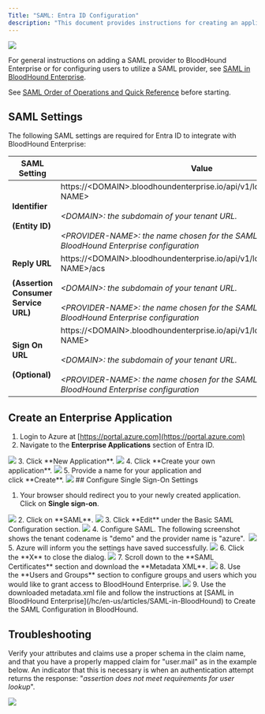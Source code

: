---
Title: "SAML: Entra ID Configuration"
description: "This document provides instructions for creating an application within Entra ID for compatibility with BloodHound Enterprise."
---

<Frame>
  <img src="/hc/images/image-2-1.png"/>
</Frame>

For general instructions on adding a SAML provider to BloodHound Enterprise or for configuring users to utilize a SAML provider, see [SAML in BloodHound Enterprise](/hc/en-us/articles/SAML-in-BloodHound).

See [SAML Order of Operations and Quick Reference](/hc/en-us/articles/SAML-in-BloodHound) before starting.

## SAML Settings

The following SAML settings are required for Entra ID to integrate with BloodHound Enterprise:


| **SAML Setting** | **Value** |
| --- | --- |
| **Identifier**<br/><br/>**(Entity ID)** | https://&lt;DOMAIN&gt;.bloodhoundenterprise.io/api/v1/login/saml/&lt;PROVIDER-NAME&gt;<br/><br/>_&lt;DOMAIN&gt;: the subdomain of your tenant URL._<br/><br/>_&lt;PROVIDER-NAME&gt;: the name chosen for the SAML provider within the BloodHound Enterprise configuration_ |
| **Reply URL**<br/><br/>**(Assertion Consumer Service URL)** | https://&lt;DOMAIN&gt;.bloodhoundenterprise.io/api/v1/login/saml/&lt;PROVIDER-NAME&gt;/acs<br/><br/>_&lt;DOMAIN&gt;: the subdomain of your tenant URL._<br/><br/>_&lt;PROVIDER-NAME&gt;: the name chosen for the SAML provider within the BloodHound Enterprise configuration_ |
| **Sign On URL**<br/><br/>**(Optional)** | https://&lt;DOMAIN&gt;.bloodhoundenterprise.io/api/v1/login/saml/&lt;PROVIDER-NAME&gt;<br/><br/>_&lt;DOMAIN&gt;: the subdomain of your tenant URL._<br/><br/>_&lt;PROVIDER-NAME&gt;: the name chosen for the SAML provider within the BloodHound Enterprise configuration_ |

## Create an Enterprise Application

1.  Login to Azure at [https://portal.azure.com](https://portal.azure.com)
2.  Navigate to the **Enterprise Applications** section of Entra ID.
<Frame>
  <img src="/hc/images/image-2-44.png"/>
</Frame>
3.  Click **New Application**.
<Frame>
  <img src="/hc/images/image-2-46.png"/>
</Frame>
4.  Click **Create your own application**.
<Frame>
  <img src="/hc/images/image-2-47.png"/>
</Frame>
5.  Provide a name for your application and click **Create**.
<Frame>
  <img src="/hc/images/image-2-48.png"/>
</Frame>
## Configure Single Sign-On Settings

1.  Your browser should redirect you to your newly created application. Click on **Single sign-on**.
<Frame>
  <img src="/hc/images/image-2-49.png"/>
</Frame>
2.  Click on **SAML**.
<Frame>
  <img src="/hc/images/image-2-50.png"/>
</Frame>
3.  Click **Edit** under the Basic SAML Configuration section.
<Frame>
  <img src="/hc/images/image-2-51.png"/>
</Frame>
4.  Configure SAML. The following screenshot shows the tenant codename is "demo" and the provider name is "azure". 
<Frame>
  <img src="/hc/images/image-2-52.png"/>
</Frame>
5.  Azure will inform you the settings have saved successfully.
<Frame>
  <img src="/hc/images/image-2-53.png"/>
</Frame>
6.  Click the **X** to close the dialog.
<Frame>
  <img src="/hc/images/image-2-54.png"/>
</Frame>
7.  Scroll down to the **SAML Certificates** section and download the **Metadata XML**.
<Frame>
  <img src="/hc/images/image-2-55.png"/>
</Frame>
8.  Use the **Users and Groups** section to configure groups and users which you would like to grant access to BloodHound Enterprise.
<Frame>
  <img src="/hc/images/image-2-56.png"/>
</Frame>
9.  Use the downloaded metadata.xml file and follow the instructions at [SAML in BloodHound Enterprise](/hc/en-us/articles/SAML-in-BloodHound) to Create the SAML Configuration in BloodHound.

## Troubleshooting

Verify your attributes and claims use a proper schema in the claim name, and that you have a properly mapped claim for "user.mail" as in the example below. An indicator that this is necessary is when an authentication attempt returns the response: "_assertion does not meet requirements for user lookup_".

<Frame>
  <img src="/hc/images/image-2-57.png"/>
</Frame>
